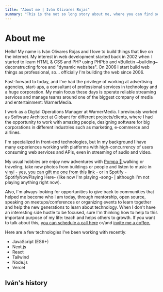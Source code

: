 ```yaml
---
title: "About me | Iván Olivares Rojas"
summary: "This is the not so long story about me, where you can find some interesting data about my life and experience."
---
```


# About me

Hello! My name is Iván Olivares Rojas and I love to build things that live on the internet. My interest in web development started back in 2002 when I started to learn HTML & CSS and PHP using PHPbb and vBulletin ~building~ deconstructing foros and "dynamic websites". On 2006 I start build web things as professional, so... officially I'm building the web since 2006.

Fast-forward to today, and I've had the privilege of working at advertising agencies, start-ups, a consultant of professional services in technology and a huge corporation. My main focus these days is operate reliable streaming services and manage teams around one of the biggest company of media and entertainment: WarnerMedia.

I work as a Digital Operations Manager at WarnerMedia. I previously worked as Software Architect at Globant for different projects/clients, where I had the opportunity to work with amazing people, designing software for big corporations in different industries such as marketing, e-commerce and airlines.

I'm specialized in front-end technologies, but In my background I have many experiences working with platforms with high-concurrency of users consuming web services and APIs, even in streaming of audio and video.

My usual hobbies are enjoy new adventures with [Pompa 🐶 ](https://instagram.com/medicenpompa) walking or traveling, take new photos from buildings or people and listen to music in [vinyl - yes, you can gift me one from this link -](https://regalame.app/iolivares/vinilos) or in Spotify -SpotifyNowPlaying Here- (like now I'm playing -song- | although I'm not playing anything right now).

Also, I'm always looking for opportunities to give back to communities that helped me become who I am today, through mentorship, open source, speaking on meetups/conferences or organizing events to learn together and help the new generations to learn about technology. When I don't have an interesting side hustle to be focused, sure I'm thinking how to help to this important purpose of my life: teach and helps others to growth. If you want to talk about this, [you can schedule a call here](https://calendly.com/iolivares/15min) or/and [invite me a coffee.](https://www.paypal.me/ivanolivaresrojas/4)

Here are a few technologies I've been working with recently:

- JavaScript (ES6+)
- Next.js
- React
- Tailwind
- Node.js
- Vercel

## Iván's history

